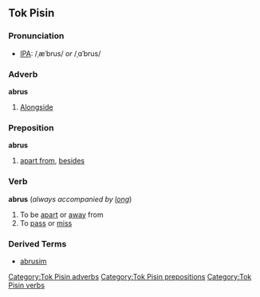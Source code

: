 ==Tok Pisin==
===Pronunciation===
* [[Wiktionary:Pronunciation_key|IPA]]: /ˌæˈbrus/ ''or'' /ˌɑˈbrus/

===Adverb===
'''abrus'''
# [[Alongside]]

===Preposition===
'''abrus'''
# [[apart from]], [[besides]]

===Verb===
'''abrus''' (''always accompanied by [[long]]'')
# To be [[apart]] or [[away]] from
# To [[pass]] or [[miss]]

===Derived Terms===
* [[abrusim]]

[[Category:Tok Pisin adverbs]][[Category:Tok Pisin prepositions]][[Category:Tok Pisin verbs]]